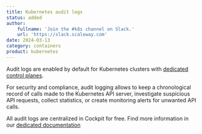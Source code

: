 ```yaml
---
title: Kubernetes audit logs
status: added
author:
    fullname: 'Join the #k8s channel on Slack.'
    url: 'https://slack.scaleway.com'
date: 2024-03-13
category: containers
product: kubernetes
---
```


Audit logs are enabled by default for Kubernetes clusters with [dedicated control planes](/kubernetes/reference-content/kubernetes-control-plane-offers/). 

For security and compliance, audit logging allows to keep a chronological record of calls made to the Kubernetes API server, investigate suspicious API requests, collect statistics, or create monitoring alerts for unwanted API calls. 

All audit logs are centralized in Cockpit for free. 
Find more information in our [dedicated documentation](/kubernetes/how-to/access-audit-logs/)

